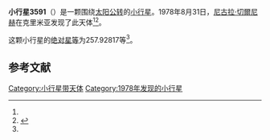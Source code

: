 {{Infobox planet
| bgcolour = #FFFFC0
| name = 3591 Vladimirskij
| symbol = 
| image = 
| caption = 
| discovery = yes
| discovery_ref = 
| discoverer = [[尼古拉·切爾尼赫|尼古拉·切爾尼赫]]
| discovery_site = [[克里米亚|克里米亚]] 
| discovered = 1978年8月31日
| designations = yes
| mp_name = 
| named_after = 
| alt_names = 1978 QJ2/ 1932 HB / 1973 UH1 / 1979 VD3 / 1984 UG1
| mp_category = [[主带小行星|主带小行星]]
| orbit_ref = <ref name="a">[http://ssd.jpl.nasa.gov/sbdb.cgi?sstr=3591 3591 Vladimirskij] {{Wayback|url=http://ssd.jpl.nasa.gov/sbdb.cgi?sstr=3591 |date=20200917190531 }}，小行星數據庫瀏覽器（JPL Small-Body Database Browser）－[[美国国家航空航天局|美国国家航空航天局]]喷气推进实验室</ref>
| epoch = 2456400.5 (2013年4月18日更新)
| aphelion = {{convert|3.6160732|AU|km|3|abbr=on|lk=out}}
| perihelion = {{convert|2.7114024|AU|km|3|abbr=on}}
| semimajor = {{convert|3.1637378|AU|km|3|abbr=on}}
| eccentricity = 0.142975
| period = 2055.413256 [[日|日]]<br />5.63[[儒略年|儒略年]]
| avg_speed = 
| inclination = 1.14518
| asc_node = 27.89099
| mean_anomaly = 
| arg_peri = 257.92817
| satellites = 
| physical_characteristics = yes
| dimensions = 
| mass = 
| density = 
| surface_grav = 
| escape_velocity = 
| sidereal_day = 
| axial_tilt = 
| pole_ecliptic_lat = 
| pole_ecliptic_lon = 
| albedo = 
| temperatures= 
| temp_name1 = 
| mean_temp_1 = 
| max_temp_1 = 
| temp_name2 = 
| max_temp_2 = 
| spectral_type = 
| abs_magnitude = 257.92817
}}

'''小行星3591'''（{{lang-en|3591 Vladimirskij}}）是一颗围绕[[太阳|太阳]][[公转|公转]]的[[小行星|小行星]]。1978年8月31日，[[尼古拉·切爾尼赫|尼古拉·切爾尼赫]]在克里米亚发现了此天体<ref name="a" /><ref>{{cite news|title=小行星列表|url=http://cfa-www.harvard.edu/iau/lists/NumberedMPs.txt|accessdate=2013-07-08|newspaper=哈佛大学|archive-date=2008-05-17|archive-url=https://web.archive.org/web/20080517010638/http://cfa-www.harvard.edu/iau/lists/NumberedMPs.txt|dead-url=no}}</ref>。

这颗小行星的[[绝对星等|绝对星等]]为257.92817等<ref name="a" />。

==参考文献==
{{reflist}}
{{Minor Planet Number|[[小行星3590|小行星3590]]|[[小行星3592|小行星3592]]}}

{{小天体}}

[[Category:小行星带天体|Category:小行星带天体]]
[[Category:1978年发现的小行星|Category:1978年发现的小行星]]

{{asteroid-stub}}